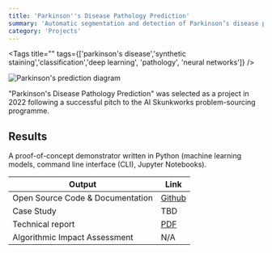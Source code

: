```yaml
---
title: 'Parkinson''s Disease Pathology Prediction'
summary: 'Automatic segmentation and detection of Parkinson’s disease pathology using synthetic staining and deep neural networks'
category: 'Projects'
---
```


<Tags title="" tags={['parkinson\'s disease','synthetic staining','classification','deep learning', 'pathology', 'neural networks']} />

![Parkinson's prediction diagram](images/parkinsons-detection.png)

"Parkinson's Disease Pathology Prediction" was selected as a project in 2022 following a successful pitch to the AI Skunkworks problem-sourcing programme.

## Results

A proof-of-concept demonstrator written in Python (machine learning models, command line interface (CLI), Jupyter Notebooks).

Output|Link
---|---
Open Source Code & Documentation|[Github](https://github.com/nhsx/skunkworks-parkinsons-detection/)
Case Study|TBD
Technical report|[PDF](https://github.com/nhsx/skunkworks-parkinsons-detection/raw/main/docs/skunkworks-parkinsons-detection-technical-report.pdf)
Algorithmic Impact Assessment|N/A